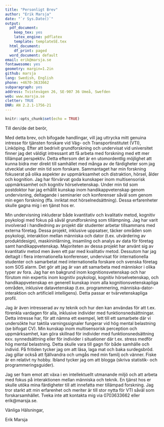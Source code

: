 ```yaml
---
title: "Personligt Brev"
author: "Erik Marsja"
date: "`r Sys.Date()`"
output:
  pdf_document:
    keep_tex: yes
    latex_engine: pdflatex
    template: templateSE.tex
  html_document:
    df_print: paged
  word_document: default
email: erik@marsja.se
fontawesome: yes
geometry: margin=1.2in
github: marsja
lang: Swedish, English
phone: +4670-3633662
subparagraph: yes
address: Tvistevägen 26, SE-907 36 Umeå, Swefden
web: www.marsja.se
cletter: TRUE
DNR: AN 2.2.1-1756-21
---
```


```r
knitr::opts_chunk$set(echo = TRUE)
```

Till den/de det berör,

Med detta brev, och bifogade handlingar, vill jag uttrycka mitt genuina intresse för tjänsten forskare vid Väg- och Transportinstitutet (VTI), Linköping. Efter att bedrivit grundforskning och undervisat vid universitet finner jag det väldigt intressant att få arbeta med forskning med ett mer tillämpat perspektiv. Detta eftersom det är en utomordentlig möjlighet att kunna bidra mer direkt till samhället med många av de färdigheter som jag utvecklat under min tid som forskare. Sammantaget har min forskning fokuserat på olika aspekter av uppmärksamhet och distraktion, hörsel, ålder och kognition. Jag har förvärvat goda kunskaper inom multisensorisk uppmärksamhet och kognitiv hörselvetenskap. Under min tid som postdoktor har jag erhållit kunskap inom handikappvetenskap genom undervisning, deltagande i seminarier och konferenser såväl som genom min egen forskning (ffa. inriktat mot hörselnedsättning). Dessa erfarenheter skulle gagna mig i en tjänst hos er.

Min undervisning inkluderar både kvantitativ och kvalitativ metod, kognitiv psykologi med fokus på såväl grundforskning som tillämpning. Jag har varit involverad i handledning av projekt där studenter arbetar tillsammans med externa företag. Dessa projekt, inklusive uppsatser, täcker områden som psykologi, interaktion mellan människa och dator (t.ex. utvärdering av produktdesign), maskininlärning, insamling och analys av data för företag samt handikappvetenskap. Majoriteten av dessa projekt har använt sig av kvantitativ metod men även ett par med kvalitativ metod. Dessutom har jag deltagit i flera internationella konferenser, undervisat för internationella studenter och samarbetat med internationella forskare och svenska företag som SOS alarm. Det gör att jag är van att samarbeta med människor i olika typer av fora. Jag har en bakgrund inom kognitionsvetenskap och har förutom min expertis inom kognitiv psykologi, kognitiv hörselvetenskap, och handikappvetenskap en generell kunskap inom alla kognitionsvetenskapliga områden, inklusive datavetenskap (t.ex. programmering, människa-dator-interaktion och artificiell intelligens). Detta passar er tvärvetenskapliga profil.

Jag är även intresserad av ny teknik och hur den kan användas för att t.ex. förenkla vardagen för alla, inklusive individer med funktionsnedsättningar. Detta intresse har, för att nämna ett exempel, lett till ett samarbete där vi undersökte hur taktila varningssignaler fungerar vid hög mental belastning (se bifogat CV). Min kunskap inom multisensorisk perception och uppmärksamhet, kan göra skillnad för individer med funktionsnedsättning exv. synnedsättning eller för individer i situationer där t.ex. stress medför hög mental belastning. Detta skulle vara till gagn för både samhälle och individ.
På fritiden tycker jag om att läsa, laga mat och baka surdegsbröd. Jag gillar också att fjällvandra och umgås med min familj och vänner. Fiske är en relativt ny hobby. Ibland tycker jag om att blogga (skriva statistik- och programmeringsguider).

Jag ser fram emot att växa i en intellektuellt utmanande miljö och att arbeta med fokus på interaktionen mellan människa och teknik. En tjänst hos er skulle utöka mina färdigheter till att innefatta mer tillämpad forskning. Jag tror starkt att min erfarenhet och meriter är till stor nytta för VTI såväl som forskarsamhället.
Tveka inte att kontakta mig via 0703633662 eller erik@marsja.se.

Vänliga Hälsningar,

Erik Marsja
